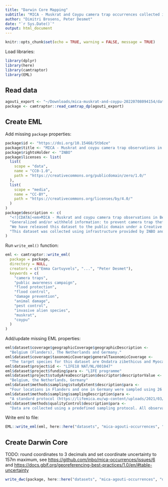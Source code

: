 ```yaml
---
title: "Darwin Core Mapping"
subtitle: "MICA - Muskrat and Coypu camera trap occurrences collected in Belgium, the Netherlands and Germany"
author: "Dimitri Brosens, Peter Desmet"
date: "`r Sys.Date()`"
output: html_document  
---
```


```r
knitr::opts_chunk$set(echo = TRUE, warning = FALSE, message = TRUE)
```

Load libraries:

```r
library(dplyr)
library(here)
library(camtraptor)
library(EML)
```

## Read data

```r
agouti_export <- "~/Downloads/mica-muskrat-and-coypu-20220708094154/datapackage.json"
package <- camtraptor::read_camtrap_dp(agouti_export)
```

## Create EML

Add missing `package` properties:

```r
package$id <- "https://doi.org/10.15468/5tb6ze"
package$title <- "MICA - Muskrat and coypu camera trap observations in Belgium, the Netherlands and Germany"
package$rightsHolder <- "INBO"
package$licenses <- list(
  list(
    scope = "data",
    name = "CC0-1.0",
    path = "https://creativecommons.org/publicdomain/zero/1.0/"
  ),
  list(
    scope = "media",
    name = "CC-BY",
    path = "https://creativecommons.org/licenses/by/4.0/"
  )
)
package$description <- c(
  "<![CDATA[<em>MICA - Muskrat and coypu camera trap observations in Belgium, the Netherlands and Germany</em> is an occurrence dataset published by the Research Institute of Nature and Forest (INBO). It is part of the LIFE project MICA, in which innovative techniques are tested for a more efficient control of muskrat and coypu populations, both invasive species. The dataset contains camera trap observations of muskrat and coypu, as well as many other observed species. Issues with the dataset can be reported at <a href=\"https://github.com/inbo/mica-occurrences/issues\">https://github.com/inbo/mica-occurrences/issues</a>]]>",
  "Generalized and/or withheld information: to prevent camera trap theft, coordinates are rounded to 3 decimals (111m).", # TODO
  "We have released this dataset to the public domain under a Creative Commons Zero waiver. We would appreciate it if you follow the INBO norms for data use (https://www.inbo.be/en/norms-data-use) when using the data. If you have any questions regarding this dataset, don't hesitate to contact us via the contact information provided in the metadata or via opendata@inbo.be.",
  "This dataset was collected using infrastructure provided by INBO and funded by Research Foundation - Flanders (FWO) as part of the Belgian contribution to LifeWatch. The data were collected as part of the MICA project, which received funding from the European Union’s LIFE Environment sub-programme under the grant agreement LIFE18 NAT/NL/001047. The dataset was published with funding from Stichting NLBIF - Netherlands Biodiversity Information Facility."
)
```

Run `write_eml()` function:

```r
eml <- camtraptor::write_eml(
  package = package,
  directory = NULL,
  creators = c("Emma Cartuyvels", "...", "Peter Desmet"),
  keywords = c(
    "camera traps",
    "public awareness campaign",
    "flood protection",
    "flood control",
    "damage prevention",
    "animal damage",
    "pest control",
    "invasive alien species",
    "muskrat",
    "coypu"
  )
)
```

Add/update missing EML properties:

```r
eml$dataset$coverage$geographicCoverage$geographicDescription <-
  "Belgium (Flanders), The Netherlands and Germany."
eml$dataset$coverage$taxonomicCoverage$generalTaxonomicCoverage <-
  "The target species for this dataset are Ondatra zibethicus and Myocastor coypus, but many other species have been observed as well."
eml$dataset$project$id <- "LIFE18 NAT/NL/001047"
eml$dataset$project$funding$para <- "LIFE programme"
eml$dataset$project$studyAreaDescription$descriptor$descriptorValue <- 
  "Belgium, the Netherlands, Germany"
eml$dataset$methods$sampling$studyExtent$description$para <-
  "Four locations in Flanders and one in Germany were sampled using 26 camera traps in Flanders and 7 in Germany. These camera traps were located in areas where the presence of muskrat and/or coypu was suspected. The camera traps are motion triggered and therefore also collected images of other animals found in these locations."
eml$dataset$methods$sampling$samplingDescription$para <-
  "A standard protocol (https://lifemica.eu/wp-content/uploads/2021/03/Protocol-camera-traps.pdf) was followed to choose the location for the traps. The setup of camera traps was standardised for water habitat. Subsequently, 33 camera traps were deployed in four locations in Flanders and one in Germany. Once a month images were collected from the camera traps and uploaded to Agouti. Project members scored the images in Agouti.]]>"
eml$dataset$methods$qualityControl$description$para <-
  "Data are collected using a predefined sampling protocol. All observations of muskrats, coypu, brown rats and European water voles are cross-validated by experienced project members."
```

Write eml to file:

```r
EML::write_eml(eml, here::here("datasets", "mica-agouti-occurrences", "data", "processed", "eml.xml"))
```

## Create Darwin Core

TODO: round coordinates to 3 decimals and set coordinate uncertainty to 157m maximum, see <https://github.com/inbo/mica-occurrences/issues/6> and <https://docs.gbif.org/georeferencing-best-practices/1.0/en/#table-uncertainty>

```r
write_dwc(package, here::here("datasets", "mica-agouti-occurrences", "data", "processed"))
```
